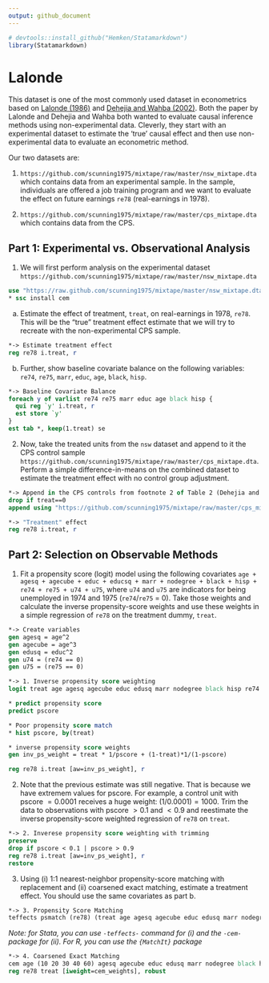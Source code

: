 ```yaml
---
output: github_document
---
```


```r
# devtools::install_github("Hemken/Statamarkdown")
library(Statamarkdown)
```

# Lalonde

This dataset is one of the most commonly used dataset in econometrics based on [Lalonde (1986)](https://econpapers.repec.org/article/aeaaecrev/v_3a76_3ay_3a1986_3ai_3a4_3ap_3a604-20.htm) and [Dehejia and Wahba (2002)](https://www.uh.edu/~adkugler/Dehejia&Wahba.pdf). Both the paper by Lalonde and Dehejia and Wahba both wanted to evaluate causal inference methods using non-experimental data. Cleverly, they start with an experimental dataset to estimate the 'true' causal effect and then use non-experimental data to evaluate an econometric method.

Our two datasets are:

1. `https://github.com/scunning1975/mixtape/raw/master/nsw_mixtape.dta` which contains data from an experimental sample. In the sample, individuals are offered a job training program and we want to evaluate the effect on future earnings `re78` (real-earnings in 1978).

2. `https://github.com/scunning1975/mixtape/raw/master/cps_mixtape.dta` which contains data from the CPS.


## Part 1: Experimental vs. Observational Analysis

1. We will first perform analysis on the experimental dataset `https://github.com/scunning1975/mixtape/raw/master/nsw_mixtape.dta`

```stata
use "https://raw.github.com/scunning1975/mixtape/master/nsw_mixtape.dta", clear
* ssc install cem
```

a. Estimate the effect of treatment, `treat`, on real-earnings in 1978, `re78`. This will be the "true" treatment effect estimate that we will try to recreate with the non-experimental CPS sample. 

```stata
*-> Estimate treatment effect
reg re78 i.treat, r
```

b. Further, show baseline covariate balance on the following variables: `re74`, `re75`, `marr`, `educ`, `age`, `black`, `hisp`. 

```stata
*-> Baseline Covariate Balance
foreach y of varlist re74 re75 marr educ age black hisp {
  qui reg `y' i.treat, r
  est store `y'
}
est tab *, keep(1.treat) se
```

2. Now, take the treated units from the `nsw` dataset and append to it the CPS control sample `https://github.com/scunning1975/mixtape/raw/master/cps_mixtape.dta`. Perform a simple difference-in-means on the combined dataset to estimate the treatment effect with no control group adjustment.

```stata
*-> Append in the CPS controls from footnote 2 of Table 2 (Dehejia and Wahba 2002)
drop if treat==0
append using "https://github.com/scunning1975/mixtape/raw/master/cps_mixtape.dta"
```

```stata
*-> "Treatment" effect
reg re78 i.treat, r
```

## Part 2: Selection on Observable Methods

1. Fit a propensity score (logit) model using the following covariates `age + agesq + agecube + educ + educsq + marr + nodegree + black + hisp + re74 + re75 + u74 + u75`, where `u74` and `u75` are indicators for being unemployed in 1974 and 1975 (`re74`/`re75` = 0). Take those weights and calculate the inverse propensity-score weights and use these weights in a simple regression of `re78` on the treatment dummy, `treat`. 

```stata
*-> Create variables
gen agesq = age^2
gen agecube = age^3
gen edusq = educ^2
gen u74 = (re74 == 0)
gen u75 = (re75 == 0)

*-> 1. Inverse propensity score weighting
logit treat age agesq agecube educ edusq marr nodegree black hisp re74 re75 u74 u75

* predict propensity score
predict pscore

* Poor propensity score match
* hist pscore, by(treat)

* inverse propensity score weights
gen inv_ps_weight = treat * 1/pscore + (1-treat)*1/(1-pscore)
```

```stata
reg re78 i.treat [aw=inv_ps_weight], r
```

2. Note that the previous estimate was still negative. That is because we have extremem values for pscore. For example, a control unit with pscore $=0.0001$ receives a huge weight: $(1/0.0001) = 1000$. Trim the data to observations with pscore $> 0.1$ and $< 0.9$ and reestimate the inverse propensity-score weighted regression of `re78` on `treat`.

```stata
*-> 2. Inverese propensity score weighting with trimming
preserve
drop if pscore < 0.1 | pscore > 0.9
reg re78 i.treat [aw=inv_ps_weight], r
restore
```

3. Using (i) 1:1 nearest-neighbor propensity-score matching with replacement and (ii) coarsened exact matching, estimate a treatment effect. You should use the same covariates as part b. 

```stata
*-> 3. Propensity Score Matching
teffects psmatch (re78) (treat age agesq agecube educ edusq marr nodegree black hisp re74 re75 u74 u75, logit), atet gen(ps_cps) nn(1)
```

*Note: for Stata, you can use `-teffects-` command for (i) and the `-cem-` package for (ii). For R, you can use the `{MatchIt}` package*

```stata
*-> 4. Coarsened Exact Matching
cem age (10 20 30 40 60) agesq agecube educ edusq marr nodegree black hisp re74 re75 u74 u75, treatment(treat) 
reg re78 treat [iweight=cem_weights], robust
```


